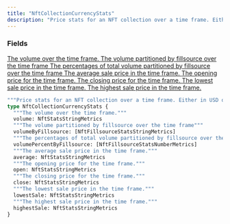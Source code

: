 ```yaml
---
title: "NftCollectionCurrencyStats"
description: "Price stats for an NFT collection over a time frame. Either in USD or the network's base token."
---
```


### Fields

<a href="/api-reference/types/nftstatsstringmetrics">
  <ResponseField name="volume" type="NftStatsStringMetrics">
    The volume over the time frame.
  </ResponseField>
</a>

<a href="/api-reference/types/nftfillsourcestatsstringmetrics">
  <ResponseField name="volumeByFillsource" type="[NftFillsourceStatsStringMetrics]">
    The volume partitioned by fillsource over the time frame
  </ResponseField>
</a>

<a href="/api-reference/types/nftfillsourcestatsnumbermetrics">
  <ResponseField name="volumePercentByFillsource" type="[NftFillsourceStatsNumberMetrics]">
    The percentages of total volume partitioned by fillsource over the time frame
  </ResponseField>
</a>

<a href="/api-reference/types/nftstatsstringmetrics">
  <ResponseField name="average" type="NftStatsStringMetrics">
    The average sale price in the time frame.
  </ResponseField>
</a>

<a href="/api-reference/types/nftstatsstringmetrics">
  <ResponseField name="open" type="NftStatsStringMetrics">
    The opening price for the time frame.
  </ResponseField>
</a>

<a href="/api-reference/types/nftstatsstringmetrics">
  <ResponseField name="close" type="NftStatsStringMetrics">
    The closing price for the time frame.
  </ResponseField>
</a>

<a href="/api-reference/types/nftstatsstringmetrics">
  <ResponseField name="lowestSale" type="NftStatsStringMetrics">
    The lowest sale price in the time frame.
  </ResponseField>
</a>

<a href="/api-reference/types/nftstatsstringmetrics">
  <ResponseField name="highestSale" type="NftStatsStringMetrics">
    The highest sale price in the time frame.
  </ResponseField>
</a>


```graphql NftCollectionCurrencyStats
"""Price stats for an NFT collection over a time frame. Either in USD or the network's base token."""
type NftCollectionCurrencyStats {
  """The volume over the time frame."""
  volume: NftStatsStringMetrics
  """The volume partitioned by fillsource over the time frame"""
  volumeByFillsource: [NftFillsourceStatsStringMetrics]
  """The percentages of total volume partitioned by fillsource over the time frame"""
  volumePercentByFillsource: [NftFillsourceStatsNumberMetrics]
  """The average sale price in the time frame."""
  average: NftStatsStringMetrics
  """The opening price for the time frame."""
  open: NftStatsStringMetrics
  """The closing price for the time frame."""
  close: NftStatsStringMetrics
  """The lowest sale price in the time frame."""
  lowestSale: NftStatsStringMetrics
  """The highest sale price in the time frame."""
  highestSale: NftStatsStringMetrics
}
```
